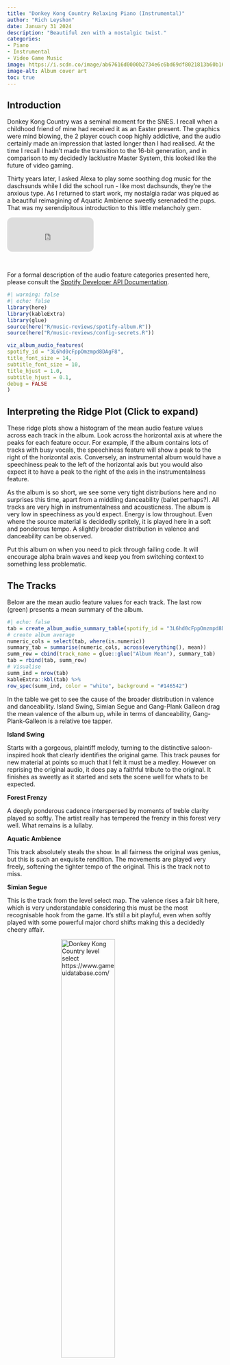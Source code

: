 ```yaml
---
title: "Donkey Kong Country Relaxing Piano (Instrumental)"
author: "Rich Leyshon"
date: January 31 2024
description: "Beautiful zen with a nostalgic twist."
categories:
- Piano
- Instrumental
- Video Game Music
image: https://i.scdn.co/image/ab67616d0000b2734e6c6bd69df8021813b60b16
image-alt: Album cover art
toc: true
---
```


## Introduction

Donkey Kong Country was a seminal moment for the SNES. I recall when a
childhood friend of mine had received it as an Easter present. The graphics
were mind blowing, the 2 player couch coop highly addictive, and the audio
certainly made an impression that lasted longer than I had realised. At the
time I recall I hadn't made the transition to the 16-bit generation, and in
comparison to my decidedly lacklustre Master System, this looked like the
future of video gaming.

Thirty years later, I asked Alexa to play some soothing dog music for the
daschsunds while I did the school run - like most dachsunds, they're the
anxious type. As I returned to start work, my nostalgia radar was piqued as a
beautiful reimagining of Aquatic Ambience sweetly serenaded the pups. That was
my serendipitous introduction to this little melancholy gem.


<iframe style="border-radius:12px" src="https://open.spotify.com/embed/album/3L6hd0cFppOmzmpd8DAgF8?utm_source=generator&theme=0
" width="40%" height="80" frameBorder="0" allowfullscreen="" allow="autoplay; clipboard-write; encrypted-media; fullscreen; picture-in-picture" class=center></iframe>

<br>


For a formal description of the audio feature categories presented here, please
consult the
<a href="https://developer.spotify.com/documentation/web-api/reference/get-audio-features" target="_blank">Spotify Developer API Documentation</a>.

```r
#| warning: false
#| echo: false
library(here)
library(kableExtra)
library(glue)
source(here("R/music-reviews/spotify-album.R"))
source(here("R/music-reviews/config-secrets.R"))

viz_album_audio_features(
spotify_id = "3L6hd0cFppOmzmpd8DAgF8",    
title_font_size = 14,
subtitle_font_size = 10,
title_hjust = 1.0,
subtitle_hjust = 0.1,
debug = FALSE
)

```

::: {.callout-tip collapse="true"}
## Interpreting the Ridge Plot (Click to expand)

These ridge plots show a histogram of the mean audio feature values across each
track in the album. Look across the horizontal axis at where the peaks for each
feature occur. For example, if the album contains lots of tracks with busy
vocals, the speechiness feature will show a peak to the right of the horizontal
axis. Conversely, an instrumental album would have a speechiness peak to the
left of the horizontal axis but you would also expect it to have a peak to the
right of the axis in the instrumentalness feature.
:::

As the album is so short, we see some very tight distributions here and no
surprises this time, apart from a middling danceability (ballet perhaps?). All
tracks are very high in instrumentalness and acousticness. The album is very
low in speechiness as you'd expect. Energy is low throughout. Even where the
source material is decidedly spritely, it is played here in a soft and
ponderous tempo. A slightly broader distribution in valence and danceability
can be observed.

Put this album on when you need to pick through failing code. It will encourage
alpha brain waves and keep you from switching context to something less
problematic.


## The Tracks

Below are the mean audio feature values for each track. The last row (green)
presents a mean summary of the album.

```r
#| echo: false
tab = create_album_audio_summary_table(spotify_id = "3L6hd0cFppOmzmpd8DAgF8")
# create album average
numeric_cols = select(tab, where(is.numeric))
summary_tab = summarise(numeric_cols, across(everything(), mean))
summ_row = cbind(track_name = glue::glue("Album Mean"), summary_tab)
tab = rbind(tab, summ_row)
# Visualise
summ_ind = nrow(tab)
kableExtra::kbl(tab) %>%
row_spec(summ_ind, color = "white", background = "#146542")

```

In the table we get to see the cause of the broader distribution in valence and
danceability. Island Swing, Simian Segue and Gang-Plank Galleon drag the mean
valence of the album up, while in terms of danceability, Gang-Plank-Galleon is
a relative toe tapper.


**Island Swing**

Starts with a gorgeous, plaintiff melody, turning to the distinctive
saloon-inspired hook that clearly identifies the original game. This track
pauses for new material at points so much that I felt it must be a medley.
However on  reprising the original audio, it does pay a faithful tribute to the
original. It finishes as sweetly as it started and sets the scene well for
whats to be expected.

**Forest Frenzy**

A deeply ponderous cadence interspersed by moments of treble clarity played so
softly. The artist really has tempered the frenzy in this forest very well.
What remains is a lullaby.

**Aquatic Ambience**

This track absolutely steals the show. In all fairness the original was genius,
but this is such an exquisite rendition. The movements are played very freely,
softening the tighter tempo of the original. This is the track not to miss.

**Simian Segue**

This is the track from the level select map. The valence rises a fair bit here,
which is very understandable considering this must be the most recognisable
hook from the game. It's still a bit playful, even when softly played with
some powerful major chord shifts making this a decidedly cheery affair.

<img src="https://www.gameuidatabase.com/uploads/Donkey-Kong-Country08242023-102816-26133.jpg" style="display: block; width: 50%; margin-left:auto;margin-right:auto;" alt="Donkey Kong Country level select https://www.gameuidatabase.com/">

**Gang-Plank Galleon**

Ah, I have no recollection of this track. It must be owing to the fact that
this was the music for the final boss of the game. I was clearly not good
enough to make it this far as a kid. The song begins as its title would suggest
with a decidedly swashbuckling theme. This soon recedes, handing the limelight
to a beautiful melancholy solo that sounds like a distinct song. Once more,
reprising the original, its clear that this is a pretty faithful reprise of the
soundtrack that came with the game.

## Overall

Whether or not 1990s Nintendo is your thing, what a beautiful effort from the
artist. I'd recommend listening to their other albums in a similar vein. But
this one is my favourite. I am likely biased due to some formative connection
to the source material. But whether serenity is your goal, or maybe you just
need to get a baby off to sleep, this little album is the right tool for the
job.

For more music to encourage your work efforts, check out
[Productivity Pulse](index.qmd).
